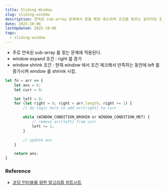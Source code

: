 ```yaml
---
title: Sliding Window
slug: sliding-window
description: 연속된 sub-array 문제에서 창을 확장·축소하며 조건을 맞추는 슬라이딩 윈도우 사고 흐름 정리
date: 2025-10-06
lastUpdated: 2025-10-06
tags:
  - sliding-window
---
```


* 주로 연속된 sub-array 를 찾는 문제에 적용된다.
* window expand 조건 : right 를 증가
* window shrink 조건 : 현재 window 에서 조건 체크해서 만족하는 동안에 left 를 증가시켜 window 를 shirink 시킴.

```typescript
let fn = arr => {
    let ans = 0;
    let curr = 0;

    let left = 0;
    for (let right = 0; right < arr.length; right += 1) {
        // do logic here to add arr[right] to curr

        while (WINDOW_CONDITION_BROKEN or WINDOW_CONDITION_MET) {
            // remove arr[left] from curr
            left += 1;
        }

        // update ans
    }

    return ans;
}
```

### Reference

- [코딩 인터뷰를 위한 알고리즘 치트시트](https://www.aladin.co.kr/shop/wproduct.aspx?ItemId=301923855&start=slayer)
